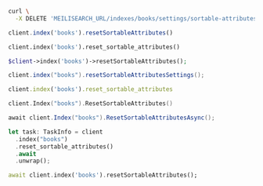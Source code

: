 <CodeGroup>

```bash cURL
curl \
  -X DELETE 'MEILISEARCH_URL/indexes/books/settings/sortable-attributes'
```

```javascript JS
client.index('books').resetSortableAttributes()
```

```python Python
client.index('books').reset_sortable_attributes()
```

```php PHP
$client->index('books')->resetSortableAttributes();
```

```java Java
client.index("books").resetSortableAttributesSettings();
```

```ruby Ruby
client.index('books').reset_sortable_attributes
```

```go Go
client.Index("books").ResetSortableAttributes()
```

```csharp C#
await client.Index("books").ResetSortableAttributesAsync();
```

```rust Rust
let task: TaskInfo = client
  .index("books")
  .reset_sortable_attributes()
  .await
  .unwrap();
```

```dart Dart
await client.index('books').resetSortableAttributes();
```
</CodeGroup>